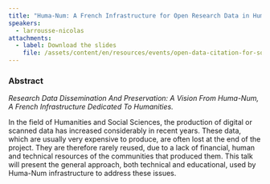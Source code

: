 ```yaml
---
title: "Huma-Num: A French Infrastructure for Open Research Data in Humanities"
speakers:
  - larrousse-nicolas
attachments:
  - label: Download the slides
    file: /assets/content/en/resources/events/open-data-citation-for-social-science-and-humanities/sessions/8/presentations/1/9.2-Larrousse.pdf
---
```

### Abstract

*Research Data Dissemination And Preservation: A Vision From Huma-Num, A French Infrastructure Dedicated To Humanities.*

In the field of Humanities and Social Sciences, the production of digital or scanned data has increased considerably in recent years. These data, which are usually very expensive to produce, are often lost at the end of the project. They are therefore rarely reused, due to a lack of financial, human and technical resources of the communities that produced them. This talk will present the general approach, both technical and educational, used by Huma-Num infrastructure to address these issues.
